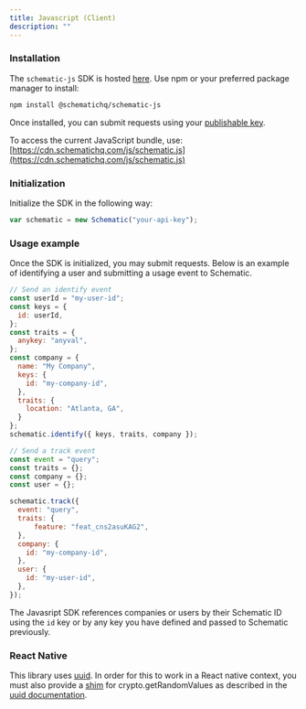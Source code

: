 ```yaml
---
title: Javascript (Client)
description: ""
---
```


### Installation

The `schematic-js` SDK is hosted [here](https://www.npmjs.com/package/@schematichq/schematic-js). Use npm or your preferred package manager to install:

```bash
npm install @schematichq/schematic-js
```

Once installed, you can submit requests using your [publishable key](/quickstart#create-an-api-key).

To access the current JavaScript bundle, use: [https://cdn.schematichq.com/js/schematic.js](https://cdn.schematichq.com/js/schematic.js)

### Initialization

Initialize the SDK in the following way:

```javascript
var schematic = new Schematic("your-api-key");
```

### Usage example

Once the SDK is initialized, you may submit requests. Below is an example of identifying a user and submitting a usage event to Schematic.

```javascript
// Send an identify event
const userId = "my-user-id";
const keys = {
  id: userId,
};
const traits = {
  anykey: "anyval",
};
const company = {
  name: "My Company",
  keys: {
    id: "my-company-id",
  },
  traits: {
    location: "Atlanta, GA",
  }
};
schematic.identify({ keys, traits, company });

// Send a track event
const event = "query";
const traits = {};
const company = {};
const user = {};

schematic.track({
  event: "query",
  traits: {
      feature: "feat_cns2asuKAG2",
  },
  company: {
    id: "my-company-id",
  },
  user: {
    id: "my-user-id",
  },
});
```

The Javasript SDK references companies or users by their Schematic ID using the `id` key or by any key you have defined and passed to Schematic previously.

### React Native

This library uses [uuid](https://www.npmjs.com/package/uuid). In order for this to work in a React native context, you must also provide a [shim](https://github.com/LinusU/react-native-get-random-values#readme) for crypto.getRandomValues as described in the [uuid documentation](https://www.npmjs.com/package/uuid#react-native--expo).

